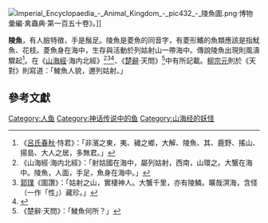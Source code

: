 [[File:Imperial_Encyclopaedia_-_Animal_Kingdom_-_pic432_-_陵魚圖.png|right]]·博物彙編·禽蟲典·第一百五十卷》。]]

'''陵魚'''，有人臉特徵，手是鬚足。陵魚是菱魚的同音字，有菱形鰭的魚類應該是指魷魚、花枝。菱魚身在海中，生存與活動於列姑射山一帶海中。傳說陵魚出現則風濤驟起<ref>《[[呂氏春秋|呂氏春秋]]·恃君》：「非濱之東，夷、穢之鄉，大解、陵魚、其、鹿野、搖山、揚島、大人之居，多無君。」</ref>。在《[[山海經|山海經]]·海内北經》<ref>《山海經·海内北經》：「射姑國在海中，屬列姑射，西南，山環之。大蟹在海中。陵魚，人面，手足，魚身在海中。」</ref><ref>[[郭璞|郭璞]]《圖讚》：「姑射之山，實棲神人。大蟹千里，亦有陵鱗。曠哉溟海，含怪（一作「性」）藏珍。」</ref><ref>{{Cite web|title=山海經 : 海內北經 - 中國哲學書電子化計劃|url=https://ctext.org/shan-hai-jing/hai-nei-bei-jing/zh|accessdate=2021-03-03|work=ctext.org|language=zh-TW|archive-date=2020-09-28|archive-url=https://web.archive.org/web/20200928183013/https://ctext.org/shan-hai-jing/hai-nei-bei-jing/zh|dead-url=no}}</ref>、《[[楚辭|楚辭]]·天問》<ref>《楚辭·天問》：「鯪魚何所？」</ref>中有所記載。[[柳宗元|柳宗元]]則於《天對》則寫道：「鯪魚人貌，邇列姑射。」

== 參考文獻 ==
{{reflist}}

[[Category:人鱼|Category:人鱼]]
[[Category:神话传说中的鱼|Category:神话传说中的鱼]]
[[Category:山海经的妖怪|Category:山海经的妖怪]]